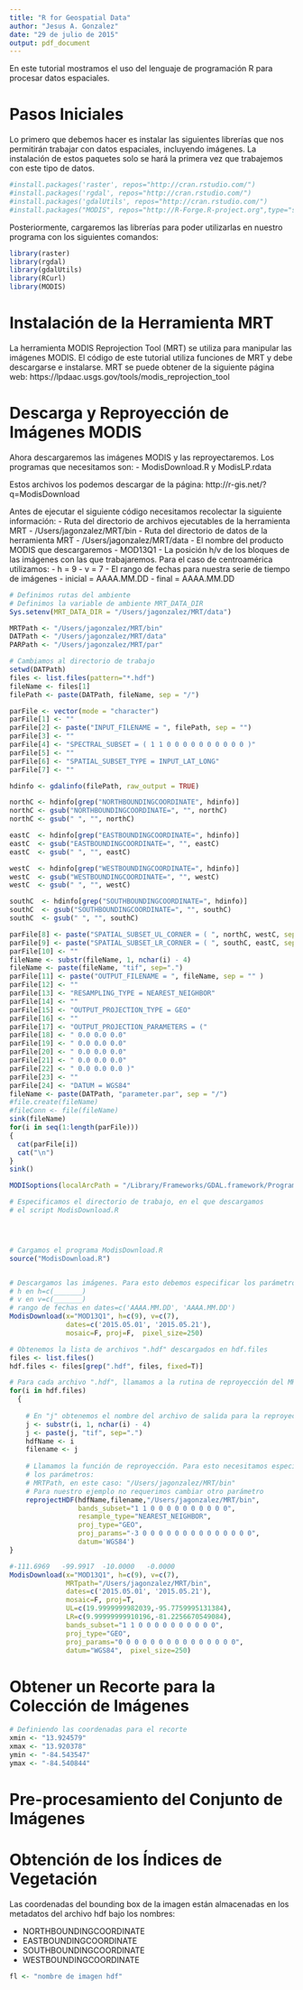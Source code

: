 ```yaml
---
title: "R for Geospatial Data"
author: "Jesus A. Gonzalez"
date: "29 de julio de 2015"
output: pdf_document
---
```


En este tutorial mostramos el uso del lenguaje de programación R para procesar datos espaciales.

# Pasos Iniciales

Lo primero que debemos hacer es instalar las siguientes librerías que nos permitirán trabajar con datos espaciales, incluyendo imágenes. La instalación de estos paquetes solo se hará la primera vez que trabajemos con este tipo de datos.

```r
#install.packages('raster', repos="http://cran.rstudio.com/")
#install.packages('rgdal', repos="http://cran.rstudio.com/")
#install.packages('gdalUtils', repos="http://cran.rstudio.com/")
#install.packages("MODIS", repos="http://R-Forge.R-project.org",type="source")
```

Posteriormente, cargaremos las librerías para poder utilizarlas en nuestro programa con los siguientes comandos:

```r
library(raster)
library(rgdal)
library(gdalUtils)
library(RCurl)
library(MODIS)
```

# Instalación de la Herramienta MRT

La herramienta MODIS Reprojection Tool (MRT) se utiliza para manipular las imágenes MODIS. El código de este tutorial utiliza funciones de MRT y debe descargarse e instalarse. MRT se puede obtener de la siguiente página web: https://lpdaac.usgs.gov/tools/modis_reprojection_tool

# Descarga y Reproyección de Imágenes MODIS

Ahora descargaremos las imágenes MODIS y las reproyectaremos. Los programas que necesitamos son:
- ModisDownload.R y ModisLP.rdata

Estos archivos los podemos descargar de la página: http://r-gis.net/?q=ModisDownload

Antes de ejecutar el siguiente código necesitamos recolectar la siguiente información:
- Ruta del directorio de archivos ejecutables de la herramienta MRT
  - /Users/jagonzalez/MRT/bin
- Ruta del directorio de datos de la herramienta MRT
  - /Users/jagonzalez/MRT/data
- El nombre del producto MODIS que descargaremos
  - MOD13Q1
- La posición h/v de los bloques de las imágenes con las que trabajaremos. Para el caso de centroamérica utilizamos:
  - h = 9
  - v = 7
- El rango de fechas para nuestra serie de tiempo de imágenes
  - inicial = AAAA.MM.DD
  - final = AAAA.MM.DD
  
```r
# Definimos rutas del ambiente
# Definimos la variable de ambiente MRT_DATA_DIR
Sys.setenv(MRT_DATA_DIR = "/Users/jagonzalez/MRT/data")

MRTPath <- "/Users/jagonzalez/MRT/bin"
DATPath <- "/Users/jagonzalez/MRT/data"
PARPath <- "/Users/jagonzalez/MRT/par"

# Cambiamos al directorio de trabajo
setwd(DATPath)
files <- list.files(pattern="*.hdf")
fileName <- files[1]
filePath <- paste(DATPath, fileName, sep = "/")

parFile <- vector(mode = "character")
parFile[1] <- ""
parFile[2] <- paste("INPUT_FILENAME = ", filePath, sep = "")
parFile[3] <- ""
parFile[4] <- "SPECTRAL_SUBSET = ( 1 1 0 0 0 0 0 0 0 0 0 0 )"
parFile[5] <- ""
parFile[6] <- "SPATIAL_SUBSET_TYPE = INPUT_LAT_LONG"
parFile[7] <- ""

hdinfo <- gdalinfo(filePath, raw_output = TRUE)

northC <- hdinfo[grep("NORTHBOUNDINGCOORDINATE", hdinfo)]
northC <- gsub("NORTHBOUNDINGCOORDINATE=", "", northC)
northC <- gsub(" ", "", northC)

eastC  <- hdinfo[grep("EASTBOUNDINGCOORDINATE=", hdinfo)]
eastC  <- gsub("EASTBOUNDINGCOORDINATE=", "", eastC)
eastC  <- gsub(" ", "", eastC)

westC  <- hdinfo[grep("WESTBOUNDINGCOORDINATE=", hdinfo)]
westC  <- gsub("WESTBOUNDINGCOORDINATE=", "", westC)
westC  <- gsub(" ", "", westC)

southC  <- hdinfo[grep("SOUTHBOUNDINGCOORDINATE=", hdinfo)]
southC  <- gsub("SOUTHBOUNDINGCOORDINATE=", "", southC)
southC  <- gsub(" ", "", southC)

parFile[8] <- paste("SPATIAL_SUBSET_UL_CORNER = ( ", northC, westC, sep = " ")
parFile[9] <- paste("SPATIAL_SUBSET_LR_CORNER = ( ", southC, eastC, sep = " ")
parFile[10] <- ""
fileName <- substr(fileName, 1, nchar(i) - 4)
fileName <- paste(fileName, "tif", sep=".")
parFile[11] <- paste("OUTPUT_FILENAME = ", fileName, sep = "" )
parFile[12] <- ""
parFile[13] <- "RESAMPLING_TYPE = NEAREST_NEIGHBOR"
parFile[14] <- ""
parFile[15] <- "OUTPUT_PROJECTION_TYPE = GEO"
parFile[16] <- ""
parFile[17] <- "OUTPUT_PROJECTION_PARAMETERS = ("
parFile[18] <- " 0.0 0.0 0.0"
parFile[19] <- " 0.0 0.0 0.0"
parFile[20] <- " 0.0 0.0 0.0"
parFile[21] <- " 0.0 0.0 0.0"
parFile[22] <- " 0.0 0.0 0.0 )"
parFile[23] <- ""
parFile[24] <- "DATUM = WGS84"
fileName <- paste(DATPath, "parameter.par", sep = "/")
#file.create(fileName)
#fileConn <- file(fileName)
sink(fileName)
for(i in seq(1:length(parFile)))
{
  cat(parFile[i])
  cat("\n")
}
sink()

MODISoptions(localArcPath = "/Library/Frameworks/GDAL.framework/Programs/")

# Especificamos el directorio de trabajo, en el que descargamos
# el script ModisDownload.R




# Cargamos el programa ModisDownload.R
source("ModisDownload.R")


# Descargamos las imágenes. Para esto debemos especificar los parámetros:
# h en h=c(_______)
# v en v=c(_______)
# rango de fechas en dates=c('AAAA.MM.DD', 'AAAA.MM.DD')
ModisDownload(x="MOD13Q1", h=c(9), v=c(7), 
              dates=c('2015.05.01', '2015.05.21'), 
              mosaic=F, proj=F,  pixel_size=250)

# Obtenemos la lista de archivos ".hdf" descargados en hdf.files
files <- list.files()
hdf.files <- files[grep(".hdf", files, fixed=T)]

# Para cada archivo ".hdf", llamamos a la rutina de reproyección del MRT
for(i in hdf.files)
  {
  
    # En "j" obtenemos el nombre del archivo de salida para la reproyección
    j <- substr(i, 1, nchar(i) - 4)
    j <- paste(j, "tif", sep=".")
    hdfName <- i
    filename <- j
    
    # Llamamos la función de reproyección. Para esto necesitamos especificar
    # los parámetros:
    # MRTPath, en este caso: "/Users/jagonzalez/MRT/bin"
    # Para nuestro ejemplo no requerimos cambiar otro parámetro
    reprojectHDF(hdfName,filename,"/Users/jagonzalez/MRT/bin", 
                 bands_subset="1 1 0 0 0 0 0 0 0 0 0 0",
                 resample_type="NEAREST_NEIGHBOR",
                 proj_type="GEO", 
                 proj_params="-3 0 0 0 0 0 0 0 0 0 0 0 0 0 0", 
                 datum='WGS84')
}

#-111.6969   -99.9917  -10.0000   -0.0000
ModisDownload(x="MOD13Q1", h=c(9), v=c(7), 
              MRTpath="/Users/jagonzalez/MRT/bin",
              dates=c('2015.05.01', '2015.05.21'),
              mosaic=F, proj=T,
              UL=c(19.9999999982039,-95.7759995131384),
              LR=c(9.99999999910196,-81.2256670549084),
              bands_subset="1 1 0 0 0 0 0 0 0 0 0 0",
              proj_type="GEO",
              proj_params="0 0 0 0 0 0 0 0 0 0 0 0 0 0 0",
              datum="WGS84",  pixel_size=250)

```


# Obtener un Recorte para la Colección de Imágenes


```r
# Definiendo las coordenadas para el recorte
xmin <- "13.924579"
xmax <- "13.920378"
ymin <- "-84.543547"
ymax <- "-84.540844"
```
# Pre-procesamiento del Conjunto de Imágenes


# Obtención de los Índices de Vegetación

Las coordenadas del bounding box de la imagen están almacenadas en los metadatos del archivo hdf bajo los nombres:

- NORTHBOUNDINGCOORDINATE
- EASTBOUNDINGCOORDINATE
- SOUTHBOUNDINGCOORDINATE
- WESTBOUNDINGCOORDINATE

```r
fl <- "nombre de imagen hdf"

```